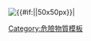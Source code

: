 <!-- Hazmat_hazmaticon -->[[File:{{Hazmat class alias {{{1}}}}}|{{#if:{{{size|}}}|{{{size}}}|50x50px}}|{{Hazmat alias {{{1}}}}}]]<noinclude>
[[Category:危險物質模板]]
</noinclude>